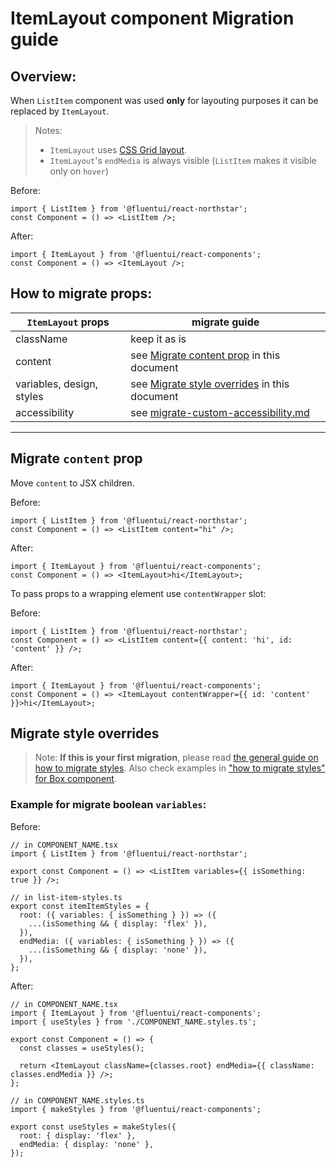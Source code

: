 # ItemLayout component Migration guide

## Overview:

When `ListItem` component was used **only** for layouting purposes it can be replaced by `ItemLayout`.

> Notes:
>
> - `ItemLayout` uses [CSS Grid layout](https://developer.mozilla.org/en-US/docs/Web/CSS/CSS_Grid_Layout).
> - `ItemLayout`'s `endMedia` is always visible (`ListItem` makes it visible only on `hover`)

Before:

```tsx
import { ListItem } from '@fluentui/react-northstar';
const Component = () => <ListItem />;
```

After:

```tsx
import { ItemLayout } from '@fluentui/react-components';
const Component = () => <ItemLayout />;
```

## How to migrate props:

| `ItemLayout` props        | migrate guide                                                                                            |
| ------------------------- | -------------------------------------------------------------------------------------------------------- |
| className                 | keep it as is                                                                                            |
| content                   | see [Migrate content prop](#./Migrate-`content`-prop) in this document                                   |
| variables, design, styles | see [Migrate style overrides](#./Migrate-style-overrides) in this document                               |
| accessibility             | see [migrate-custom-accessibility.md](?path=/docs/concepts-migration-from-v0-custom-accessibility--page) |

---

## Migrate `content` prop

Move `content` to JSX children.

Before:

```tsx
import { ListItem } from '@fluentui/react-northstar';
const Component = () => <ListItem content="hi" />;
```

After:

```tsx
import { ItemLayout } from '@fluentui/react-components';
const Component = () => <ItemLayout>hi</ItemLayout>;
```

To pass props to a wrapping element use `contentWrapper` slot:

Before:

```tsx
import { ListItem } from '@fluentui/react-northstar';
const Component = () => <ListItem content={{ content: 'hi', id: 'content' }} />;
```

After:

```tsx
import { ItemLayout } from '@fluentui/react-components';
const Component = () => <ItemLayout contentWrapper={{ id: 'content' }}>hi</ItemLayout>;
```

## Migrate style overrides

> Note: **If this is your first migration**, please read [the general guide on how to migrate styles](?path=/docs/concepts-migration-from-v0-custom-style-overrides--page). Also check examples in ["how to migrate styles" for Box component](./migrate-Box.md#Migrate-style-overrides).

### Example for migrate boolean `variables`:

Before:

```tsx
// in COMPONENT_NAME.tsx
import { ListItem } from '@fluentui/react-northstar';

export const Component = () => <ListItem variables={{ isSomething: true }} />;

// in list-item-styles.ts
export const itemItemStyles = {
  root: ({ variables: { isSomething } }) => ({
    ...(isSomething && { display: 'flex' }),
  }),
  endMedia: ({ variables: { isSomething } }) => ({
    ...(isSomething && { display: 'none' }),
  }),
};
```

After:

```tsx
// in COMPONENT_NAME.tsx
import { ItemLayout } from '@fluentui/react-components';
import { useStyles } from './COMPONENT_NAME.styles.ts';

export const Component = () => {
  const classes = useStyles();

  return <ItemLayout className={classes.root} endMedia={{ className: classes.endMedia }} />;
};
```

```tsx
// in COMPONENT_NAME.styles.ts
import { makeStyles } from '@fluentui/react-components';

export const useStyles = makeStyles({
  root: { display: 'flex' },
  endMedia: { display: 'none' },
});
```
